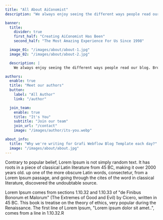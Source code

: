 ```yaml
---
title: "All About AiConomist"
description: "We always enjoy seeing the different ways people read our blog. Browse the articles to get fresh new insight into the world of business and get inspired."

banner:
  title:
    divider: true
    first_half: "Creating AiConomist Has Been"
    second_half: "The Most Amazing Experience For Us Since 1998"

  image_01: "/images/about/about-1.jpg"
  image_02: "/images/about/about-2.jpg"

  description: |
    We always enjoy seeing the different ways people read our blog. Browse the articles to get fresh new insight into the world of business and get inspired.

authors:
  enable: true
  title: "Meet our authors"
  button:
    label: "All Author"
    link: "/author"

  join_team:
    enable: true
    title: "It's You"
    subtitle: "Join our team"
    join_url: "/contact"
    image: "/images/author/its-you.webp"

about_info:
  title: "Why we're writing for Grafi Webflow Blog Template each day?"
  image: "/images/about/about.jpg"
---
```


Contrary to popular belief, Lorem Ipsum is not simply random text. It has roots in a piece of classical Latin literature from 45 BC, making it over 2000 years old. up one of the more obscure Latin words, consectetur, from a Lorem Ipsum passage, and going through the cites of the word in classical literature, discovered the undoubtable source.

Lorem Ipsum comes from sections 1.10.32 and 1.10.33 of "de Finibus Bonorum et Malorum" (The Extremes of Good and Evil) by Cicero, written in 45 BC. This book is treatise on the theory of ethics, very popular during the Renaissance. The first line of Lorem Ipsum, "Lorem ipsum dolor sit amet..", comes from a line in 1.10.32.R